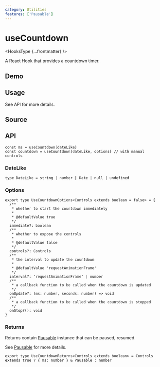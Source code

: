 ```yaml
---
category: Utilities
features: ['Pausable']
---
```


# useCountdown


<HooksType {...frontmatter} />

A React Hook that provides a countdown timer.

## Demo


<App />

## Usage

See API for more details.

## Source


<Source />

## API

```tsx
const ms = useCountdown(dateLike)
const countdown = useCountdown(dateLike, options) // with manual controls
```

### DateLike

```tsx
type DateLike = string | number | Date | null | undefined
```

### Options

```tsx
export type UseCountdownOptions<Controls extends boolean = false> = {
  /**
   * whether to start the countdown immediately
   *
   * @defaultValue true
   */
  immediate?: boolean
  /**
   * whether to expose the controls
   *
   * @defaultValue false
   */
  controls?: Controls
  /**
   * the interval to update the countdown
   *
   * @defaultValue 'requestAnimationFrame'
   */
  interval?: 'requestAnimationFrame' | number
  /**
   * a callback function to be called when the countdown is updated
   */
  onUpdate?: (ms: number, seconds: number) => void
  /**
   * a callback function to be called when the countdown is stopped
   */
  onStop?(): void
}
```

### Returns

Returns contain [Pausable](/docs/react-use/pausable) instance that can be paused, resumed.

See [Pausable](/docs/react-use/pausable) for more details.

```tsx
export type UseCountdownReturns<Controls extends boolean> = Controls extends true ? { ms: number } & Pausable : number
```

